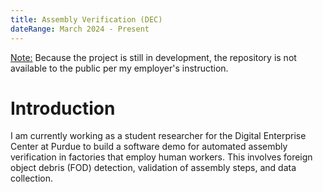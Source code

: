 ```yaml
---
title: Assembly Verification (DEC)
dateRange: March 2024 - Present
---
```

<ins>Note:</ins> Because the project is still in development, the repository is not available to the public per my employer's instruction.<br/>

# Introduction 
I am currently working as a student researcher for the Digital Enterprise Center at Purdue to build a software demo for automated assembly verification in factories that employ human workers. This involves foreign object debris (FOD) detection, validation of assembly steps, and data collection.